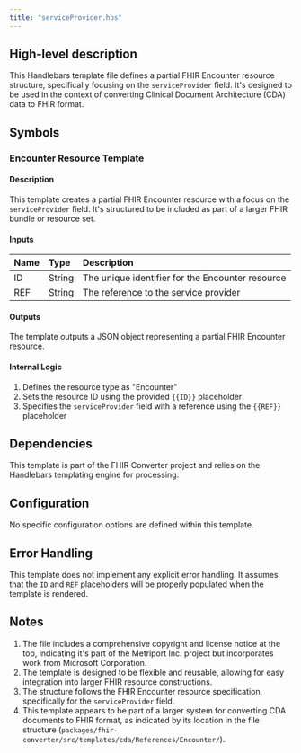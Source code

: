 ```yaml
---
title: "serviceProvider.hbs"
---
```


## High-level description
This Handlebars template file defines a partial FHIR Encounter resource structure, specifically focusing on the `serviceProvider` field. It's designed to be used in the context of converting Clinical Document Architecture (CDA) data to FHIR format.

## Symbols

### Encounter Resource Template
#### Description
This template creates a partial FHIR Encounter resource with a focus on the `serviceProvider` field. It's structured to be included as part of a larger FHIR bundle or resource set.

#### Inputs
| Name | Type | Description |
|:-----|:-----|:------------|
| ID | String | The unique identifier for the Encounter resource |
| REF | String | The reference to the service provider |

#### Outputs
The template outputs a JSON object representing a partial FHIR Encounter resource.

#### Internal Logic
1. Defines the resource type as "Encounter"
2. Sets the resource ID using the provided `{{ID}}` placeholder
3. Specifies the `serviceProvider` field with a reference using the `{{REF}}` placeholder

## Dependencies
This template is part of the FHIR Converter project and relies on the Handlebars templating engine for processing.

## Configuration
No specific configuration options are defined within this template.

## Error Handling
This template does not implement any explicit error handling. It assumes that the `ID` and `REF` placeholders will be properly populated when the template is rendered.

## Notes
1. The file includes a comprehensive copyright and license notice at the top, indicating it's part of the Metriport Inc. project but incorporates work from Microsoft Corporation.
2. The template is designed to be flexible and reusable, allowing for easy integration into larger FHIR resource constructions.
3. The structure follows the FHIR Encounter resource specification, specifically for the `serviceProvider` field.
4. This template appears to be part of a larger system for converting CDA documents to FHIR format, as indicated by its location in the file structure (`packages/fhir-converter/src/templates/cda/References/Encounter/`).